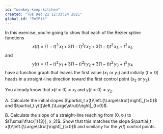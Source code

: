 ```yaml
---
id: "monkey-keep-kitchen"
created: "Tue Dec 21 12:33:24 2021"
global_id: "PmYPik"
---
```


In this exercise, you're going to show that each of the Bezier spline functions  
$$x(t) = (1-t)^3\, x_1 + 3(1-t)^2 t\, x_2 + 3(1-t) t^2\, x_3 + t^3\, x_4$$
and
$$y(t) = (1-t)^3\, y_1 + 3(1-t)^2 t\, y_2 + 3(1-t) t^2\, y_3 + t^3\, y_4$$
have a function graph that leaves the first value ($x_1$ or $y_1$) and initially ($t=0$) heads in a straight-line direction toward the first control point ($x_2$ or $y_2$).

You already know that $x(t=0) = x_1$ and $y(t=0) = y_2$.

A. Calculate the initial slopes $\partial_t x(t)\left.{\Large\strut}\right|_{t=0}$ and $\partial_t y(t)\left.{\Large\strut}\right|_{t=0}$.

B. Calculate the slope of a straight-line reaching from $(0, x_1)$ to $({\small\frac{1}{3}}, x_2)$. Show that this matches the slope $\partial_t x(t)\left.{\Large\strut}\right|_{t=0}$ and similarly for the $y(t)$ control points.
